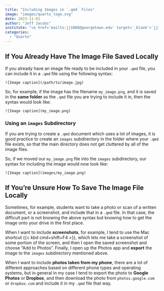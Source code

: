 ```yaml
---
title: "Including Images in `.qmd` Files"
image: "images/quarto_logo.svg"
date: 2023-11-01
author: "Jeff Jacobs"
institute: "<a href='mailto:jj1088@georgetown.edu' target='_blank'>`jj1088@georgetown.edu`</a>"
categories:
  - "Quarto"
---
```


## If You Already Have The Image File Saved Locally

If you already have an image file ready to be included in your `.qmd` file, you can include it in a `.qmd` file using the following syntax:

```
![Image caption](/path/to/image.jpg)
```

So, for example, if the image has the filename `my_image.png`, and it is saved in the **same folder** as the `.qmd` file you are trying to include it in, then the syntax would look like:

```
![Image caption](my_image.png)
```

### Using an `images` Subdirectory

If you are trying to create a `.qmd` document which uses a lot of images, it is good practice to create an `images` subdirectory in the folder where your `.qmd` file exists, so that the main directory does not get cluttered by all of the image files.

So, if we moved our `my_image.png` file into the `images` subdirectory, our syntax for including the image would now look like:

```
![Image caption](images/my_image.png)
```

## If You're Unsure How To Save The Image File Locally

Sometimes, for example, students want to take a photo or scan of a written document, or a screenshot, and include that in a `.qmd` file. In that case, the difficult part is not knowing the above syntax but knowing how to get the image onto your drive in the first place.

When I want to include **screenshots**, for example, I tend to use the Mac shortcut {{< kbd cmd+shift+F4 >}}, which lets me take a screenshot of some portion of the screen, and then I open the saved screenshot and choose "Add to Photos". Finally, I open up the Photos app and **export** the image to the `images` subdirectory mentioned above.

When I want to include **photos taken from my phone**, there are a lot of different approaches based on different phone types and operating systems, but in general in my case I tend to export the photo to **Google Photos** or **Dropbox**, and then download the photo from `photos.google.com` or `dropbox.com` and include it in my `.qmd` file that way.


